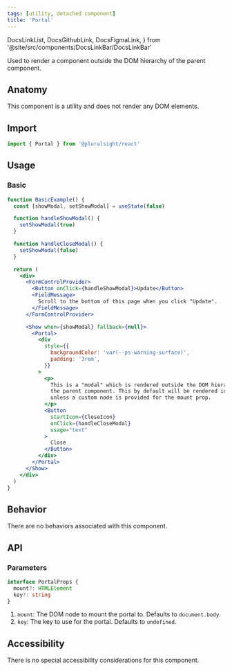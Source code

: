 ```yaml
---
tags: [utility, detached component]
title: 'Portal'
---
```


  DocsLinkList,
  DocsGithubLink,
  DocsFigmaLink,
} from '@site/src/components/DocsLinkBar/DocsLinkBar'

<p className="size-xxl">
  Used to render a component outside the DOM hierarchy of the parent component.
</p>

<DocsLinkList>
  <DocsGithubLink href="https://github.com/pluralsight/pando/tree/main/packages/react/src/components/Portal.tsx" />
</DocsLinkList>

## Anatomy

This component is a utility and does not render any DOM elements.

## Import

```javascript
import { Portal } from '@pluralsight/react'
```

## Usage

### Basic

```jsx live
function BasicExample() {
  const [showModal, setShowModal] = useState(false)

  function handleShowModal() {
    setShowModal(true)
  }

  function handleCloseModal() {
    setShowModal(false)
  }

  return (
    <div>
      <FormControlProvider>
        <Button onClick={handleShowModal}>Update</Button>
        <FieldMessage>
          Scroll to the bottom of this page when you click "Update".
        </FieldMessage>
      </FormControlProvider>

      <Show when={showModal} fallback={null}>
        <Portal>
          <div
            style={{
              backgroundColor: 'var(--ps-warning-surface)',
              padding: '3rem',
            }}
          >
            <p>
              This is a "modal" which is rendered outside the DOM hierarchy of
              the parent component. This by default will be rendered in the body
              unless a custom node is provided for the mount prop.
            </p>
            <Button
              startIcon={CloseIcon}
              onClick={handleCloseModal}
              usage="text"
            >
              Close
            </Button>
          </div>
        </Portal>
      </Show>
    </div>
  )
}
```

## Behavior

There are no behaviors associated with this component.

## API

### Parameters

```typescript
interface PortalProps {
  mount?: HTMLElement
  key?: string
}
```

1. `mount`: The DOM node to mount the portal to. Defaults to `document.body`.
2. `key`: The key to use for the portal. Defaults to `undefined`.

## Accessibility

There is no special accessibility considerations for this component.
